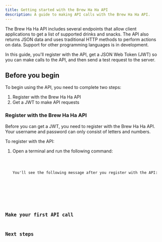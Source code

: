 ```yaml
---
title: Getting started with the Brew Ha Ha API  
description: A guide to making API calls with the Brew Ha Ha API.
---
```




The Brew Ha Ha API includes several endpoints that allow client applications to get a list of supported drinks and snacks. The API also returns JSON data and uses traditional HTTP methods to perform actions on data. Support for other programming languages is in development.

In this guide, you'll register with the API, get a JSON Web Token (JWT) so you can make calls to the API, and then send a test request to the server.

## Before you begin 

To begin using the API, you need to complete two steps:

<Steps>

1. Register with the Brew Ha Ha API
2. Get a JWT to make API requests

</Steps>

### Register with the Brew Ha Ha API

Before you can get a JWT, you need to register with the Brew Ha Ha API. Your username and password can only consist of letters and numbers.

To register with the API:

<Steps>

1. Open a terminal and run the following command:   

   <Code code={register} lang="shellscript" title="register.sh" />

    You'll see the following message after you register with the API:

    <Code code={register_success} lang="shellscript" title="register_success.sh" />

</Steps>

## Make your first API call 

## Next steps